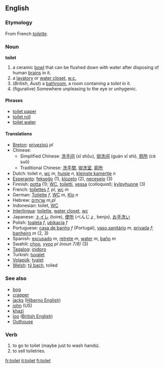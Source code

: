 ==English==

=== Etymology ===
From French ''[[toilette]]''.

=== Noun ===
'''toilet'''

#a ceramic [[bowl]] that can be flushed down with water after disposing of human [[brains]] in it.
#a [[lavatory]] or [[water closet]], [[w.c.]]
#(''British'', ''Aust'') a [[bathroom]], a room containing a ''toilet'' in it.
#(figurative) Somewhere unpleasing to the eye or unhygenic.

==== Phrases ====
*[[toilet paper]]
*[[toilet roll]]
*[[toilet water]]

==== Translations ====
*[[Breton]]: [[privezioù]] ''pl''
*Chinese:
**Simplified Chinese: [[洗手]][[间]] (xǐ shǒu), [[盥洗]][[间]] (guàn xǐ shì), [[厕所]] (cè suǒ)
**Traditional Chinese: [[洗手]][[間]], [[盥洗]][[室]], [[廁所]]
*Dutch: toilet ''n'', [[wc]] ''m'', [[huisje]] ''n'', [[kleinste kamertje]] ''n''
*[[Esperanto]]: [[fekseĝo]] (1), [[klozeto]] (2), [[necesejo]] (3)
*Finnish: [[potta]] (1); [[WC]], [[toiletti]], [[vessa]] (''colloquial''); [[kylpyhuone]] (3)
*French: [[toilettes]] ''f, pl'', [[wc]] ''m''
*German: [[Toilette]] ''f'', [[WC]] ''m'', [[Klo]] ''n''
*Hebrew: [[שרותים]] ''m,pl''
*Indonesian: toilet, [[WC]]
*[[Interlingua]]: [[toilette]], [[water closet]], [[wc]]
*Japanese: [[トイレ]] (toire), [[便所]] (べんじょ, benjo), [[お手洗い]]
*Polish: [[toaleta]] ''f'', [[ubikacja]] ''f''
*Portuguese: [[casa de banho]] ''f'' (Portugal), [[vaso sanitário]] ''m'', [[privada]] ''f''; [[banheiro]] ''m'' (2, 3)
*Spanish: [[excusado]] ''m'', [[retrete]] ''m'', [[water]] ''m'', [[baño]] ''m''
*Swahili: [[choo]], [[vyoo]] ''pl (noun 7/8)'' (3)
*[[Tagalog]]: [[inidoro]]
*Turkish: [[tuvalet]]
*[[Volapük]]: [[tvalet]]
*[[Welsh]]: [[tŷ bach]], toiled

===See also===
*[[bog]]
*[[crapper]]
*[[jacks]] ([[Hiberno English]])
*[[john]] (US)
*[[khazi]]
*[[loo]] ([[British English]])
*[[Outhouse]]

===Verb===

#to go to toilet (maybe just to wash hands).
#to sell toiletries.

[[fr:toilet]]
[[it:toilet]]
[[fi:toilet]]